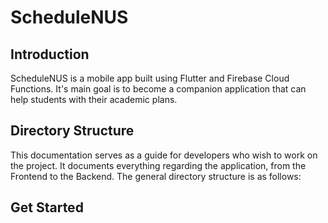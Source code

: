 
# ScheduleNUS

## Introduction
ScheduleNUS is a mobile app built using Flutter and Firebase Cloud Functions. 
It's main goal is to become a companion application that can help students with
their academic plans.

## Directory Structure
This documentation serves as a guide for developers who wish to work on the 
project. It documents everything regarding the application, from the Frontend
to the Backend. The general directory structure is as follows:

<FileTree>
    <FileTree.File name="index" />
    <FileTree.Folder name="frontend" defaultOpen>
    </FileTree.Folder>
    <FileTree.Folder name="backend" defaultOpen>
    </FileTree.Folder>
    <FileTree.Folder name="miscellaneous" defaultOpen>
    </FileTree.Folder>
</FileTree>

## Get Started
<Cards>
    <Card title="Frontend" href="frontend" />
    <Card title="Backend" href="backend" />
    <Card title="Miscellaneous" href="miscellaneous" />
</Cards>